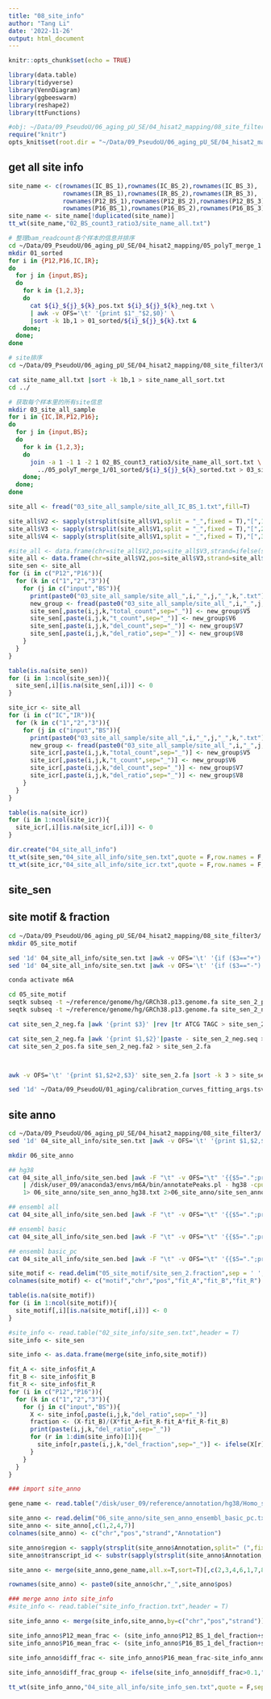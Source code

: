 ```yaml
---
title: "08_site_info"
author: "Tang Li"
date: '2022-11-26'
output: html_document
---
```


```r
knitr::opts_chunk$set(echo = TRUE)

library(data.table)
library(tidyverse)
library(VennDiagram)
library(ggbeeswarm)
library(reshape2)
library(ttFunctions)

#obj: ~/Data/09_PseudoU/06_aging_pU_SE/04_hisat2_mapping/08_site_filter3/
require("knitr")
opts_knit$set(root.dir = "~/Data/09_PseudoU/06_aging_pU_SE/04_hisat2_mapping/08_site_filter3/")
```

## get all site info
```r
site_name <- c(rownames(IC_BS_1),rownames(IC_BS_2),rownames(IC_BS_3),
               rownames(IR_BS_1),rownames(IR_BS_2),rownames(IR_BS_3),
               rownames(P12_BS_1),rownames(P12_BS_2),rownames(P12_BS_3),
               rownames(P16_BS_1),rownames(P16_BS_2),rownames(P16_BS_3))
site_name <- site_name[!duplicated(site_name)]
tt_wt(site_name,"02_BS_count3_ratio3/site_name_all.txt")

```

```bash
# 整理bam_readcount各个样本的信息并排序
cd ~/Data/09_PseudoU/06_aging_pU_SE/04_hisat2_mapping/05_polyT_merge_1
mkdir 01_sorted
for i in {P12,P16,IC,IR}; 
do 
  for j in {input,BS}; 
  do 
    for k in {1,2,3}; 
    do
      cat ${i}_${j}_${k}_pos.txt ${i}_${j}_${k}_neg.txt \
      | awk -v OFS='\t' '{print $1"_"$2,$0}' \
      |sort -k 1b,1 > 01_sorted/${i}_${j}_${k}.txt & 
    done; 
  done; 
done

# site排序
cd ~/Data/09_PseudoU/06_aging_pU_SE/04_hisat2_mapping/08_site_filter3/02_BS_count3_ratio3

cat site_name_all.txt |sort -k 1b,1 > site_name_all_sort.txt
cd ../

# 获取每个样本里的所有site信息
mkdir 03_site_all_sample
for i in {IC,IR,P12,P16}; 
do 
  for j in {input,BS}; 
  do 
    for k in {1,2,3}; 
    do 
      join -a 1 -1 1 -2 1 02_BS_count3_ratio3/site_name_all_sort.txt \
        ../05_polyT_merge_1/01_sorted/${i}_${j}_${k}_sorted.txt > 03_site_all_sample/site_all_${i}_${j}_${k}.txt & 
    done; 
  done; 
done

```

```r

site_all <- fread("03_site_all_sample/site_all_IC_BS_1.txt",fill=T)

site_all$V2 <- sapply(strsplit(site_all$V1,split = "_",fixed = T),"[",1)
site_all$V3 <- sapply(strsplit(site_all$V1,split = "_",fixed = T),"[",2)
site_all$V4 <- sapply(strsplit(site_all$V1,split = "_",fixed = T),"[",3)

#site_all <- data.frame(chr=site_all$V2,pos=site_all$V3,strand=ifelse(site_all$V4=="T","+","-"))
site_all <- data.frame(chr=site_all$V2,pos=site_all$V3,strand=site_all$V4)
site_sen <- site_all
for (i in c("P12","P16")){
  for (k in c("1","2","3")){
    for (j in c("input","BS")){
      print(paste0("03_site_all_sample/site_all_",i,"_",j,"_",k,".txt"))
      new_group <- fread(paste0("03_site_all_sample/site_all_",i,"_",j,"_",k,".txt"),fill=T,sep=" ",header = F)
      site_sen[,paste(i,j,k,"total_count",sep="_")] <- new_group$V5
      site_sen[,paste(i,j,k,"t_count",sep="_")] <- new_group$V6
      site_sen[,paste(i,j,k,"del_count",sep="_")] <- new_group$V7
      site_sen[,paste(i,j,k,"del_ratio",sep="_")] <- new_group$V8
    }
  }
}

table(is.na(site_sen))
for (i in 1:ncol(site_sen)){
  site_sen[,i][is.na(site_sen[,i])] <- 0
} 

site_icr <- site_all
for (i in c("IC","IR")){
  for (k in c("1","2","3")){
    for (j in c("input","BS")){
      print(paste0("03_site_all_sample/site_all_",i,"_",j,"_",k,".txt"))
      new_group <- fread(paste0("03_site_all_sample/site_all_",i,"_",j,"_",k,".txt"),fill=T,sep=" ",header = F)
      site_icr[,paste(i,j,k,"total_count",sep="_")] <- new_group$V5
      site_icr[,paste(i,j,k,"t_count",sep="_")] <- new_group$V6
      site_icr[,paste(i,j,k,"del_count",sep="_")] <- new_group$V7
      site_icr[,paste(i,j,k,"del_ratio",sep="_")] <- new_group$V8
    }
  }
}

table(is.na(site_icr))
for (i in 1:ncol(site_icr)){
  site_icr[,i][is.na(site_icr[,i])] <- 0
} 

dir.create("04_site_all_info")
tt_wt(site_sen,"04_site_all_info/site_sen.txt",quote = F,row.names = F,col.names = T,sep = '\t')
tt_wt(site_icr,"04_site_all_info/site_icr.txt",quote = F,row.names = F,col.names = T,sep = '\t')
```

## site_sen

## site motif & fraction

```bash
cd ~/Data/09_PseudoU/06_aging_pU_SE/04_hisat2_mapping/08_site_filter3/
mkdir 05_site_motif

sed '1d' 04_site_all_info/site_sen.txt |awk -v OFS='\t' '{if ($3=="+") {print $1,$2-3,$2+2,$1"_"$2,".",$3}}' > 05_site_motif/site_sen_2_pos.bed
sed '1d' 04_site_all_info/site_sen.txt |awk -v OFS='\t' '{if ($3=="-") {print $1,$2-3,$2+2,$1"_"$2,".",$3}}' > 05_site_motif/site_sen_2_neg.bed

conda activate m6A

cd 05_site_motif
seqtk subseq -t ~/reference/genome/hg/GRCh38.p13.genome.fa site_sen_2_pos.bed > site_sen_2_pos.fa
seqtk subseq -t ~/reference/genome/hg/GRCh38.p13.genome.fa site_sen_2_neg.bed > site_sen_2_neg.fa

cat site_sen_2_neg.fa |awk '{print $3}' |rev |tr ATCG TAGC > site_sen_2_neg.seq

cat site_sen_2_neg.fa |awk '{print $1,$2}'|paste - site_sen_2_neg.seq > site_sen_2_neg.fa2 
cat site_sen_2_pos.fa site_sen_2_neg.fa2 > site_sen_2.fa



awk -v OFS='\t' '{print $1,$2+2,$3}' site_sen_2.fa |sort -k 3 > site_sen_2.motif

sed '1d' ~/Data/09_PseudoU/01_aging/calibration_curves_fitting_args.tsv | sort -k 1 | join -a 1 -1 3 -2 1 site_sen_2.motif - > site_sen_2.fraction
```

## site anno

```bash

cd ~/Data/09_PseudoU/06_aging_pU_SE/04_hisat2_mapping/08_site_filter3/
sed '1d' 04_site_all_info/site_sen.txt |awk -v OFS='\t' '{print $1,$2,$2+1,$1"_"$2,".",$3}' > 04_site_all_info/site_sen.bed

mkdir 06_site_anno

## hg38 
cat 04_site_all_info/site_sen.bed |awk -F "\t" -v OFS="\t" '{{$5=".";print $4,$1,$2,$3,$6,$5}}' \
    | /disk/user_09/anaconda3/envs/m6A/bin/annotatePeaks.pl - hg38 -cpu 10 \
    1> 06_site_anno/site_sen_anno_hg38.txt 2>06_site_anno/site_sen_anno_hg38.log &

## ensembl all
cat 04_site_all_info/site_sen.bed |awk -F "\t" -v OFS="\t" '{{$5=".";print $4,$1,$2,$3,$6,$5}}' | /disk/user_09/anaconda3/envs/m6A/bin/annotatePeaks.pl - /disk/user_09/reference/genome/hg/GRCh38.p13.genome.fa -gtf /disk/user_09/reference/annotation/hg38/Homo_sapiens.GRCh38.108.chr_UTR.gtf -cpu 10 1> 06_site_anno/site_sen_anno_ensembl_all.txt 2>06_site_anno/site_sen_anno_ensembl_all.log &

## ensembl basic
cat 04_site_all_info/site_sen.bed |awk -F "\t" -v OFS="\t" '{{$5=".";print $4,$1,$2,$3,$6,$5}}' | /disk/user_09/anaconda3/envs/m6A/bin/annotatePeaks.pl - /disk/user_09/reference/genome/hg/GRCh38.p13.genome.fa -gtf /disk/user_09/reference/annotation/hg38/Homo_sapiens.GRCh38.108.basic.gtf -cpu 10 1> 06_site_anno/site_sen_anno_ensembl_basic.txt 2>06_site_anno/site_sen_anno_ensembl_basic.log &

## ensembl basic_pc
cat 04_site_all_info/site_sen.bed |awk -F "\t" -v OFS="\t" '{{$5=".";print $4,$1,$2,$3,$6,$5}}' | /disk/user_09/anaconda3/envs/m6A/bin/annotatePeaks.pl - /disk/user_09/reference/genome/hg/GRCh38.p13.genome.fa -gtf /disk/user_09/reference/annotation/hg38/Homo_sapiens.GRCh38.108.basic.pc.gtf -cpu 10 1> 06_site_anno/site_sen_anno_ensembl_basic_pc.txt 2>06_site_anno/site_sen_anno_ensembl_basic_pc.log &

```

```r

site_motif <- read.delim("05_site_motif/site_sen_2.fraction",sep = ' ',header = F)
colnames(site_motif) <- c("motif","chr","pos","fit_A","fit_B","fit_R")

table(is.na(site_motif))
for (i in 1:ncol(site_motif)){
  site_motif[,i][is.na(site_motif[,i])] <- 0
} 

#site_info <- read.table("02_site_info/site_sen.txt",header = T)
site_info <- site_sen

site_info <- as.data.frame(merge(site_info,site_motif))

fit_A <- site_info$fit_A
fit_B <- site_info$fit_B
fit_R <- site_info$fit_R
for (i in c("P12","P16")){
  for (k in c("1","2","3")){
    for (j in c("input","BS")){
      X <- site_info[,paste(i,j,k,"del_ratio",sep="_")]
      fraction <- (X-fit_B)/(X*fit_A+fit_R-fit_A*fit_R-fit_B)
      print(paste(i,j,k,"del_ratio",sep="_"))
      for (r in 1:dim(site_info)[1]){
        site_info[r,paste(i,j,k,"del_fraction",sep="_")] <- ifelse(X[r]<=fit_B[r],0,ifelse(fraction[r]>1,1,fraction[r])) 
      }
    }
  }
}
```



```r
### import site_anno

gene_name <- read.table("/disk/user_09/reference/annotation/hg38/Homo_sapiens.GRCh38.108.gene_name.txt",header = T)

site_anno <- read.delim("06_site_anno/site_sen_anno_ensembl_basic_pc.txt",row.names = 1)
site_anno <- site_anno[,c(1,2,4,7)]
colnames(site_anno) <- c("chr","pos","strand","Annotation")

site_anno$region <- sapply(strsplit(site_anno$Annotation,split=" (",fixed = T),"[",1)
site_anno$transcript_id <- substr(sapply(strsplit(site_anno$Annotation,split=" (",fixed = T),"[",2),1,15)

site_anno <- merge(site_anno,gene_name,all.x=T,sort=T)[,c(2,3,4,6,1,7,8)]

rownames(site_anno) <- paste0(site_anno$chr,"_",site_anno$pos)

### merge anno into site_info
#site_info <- read.table("site_info_fraction.txt",header = T)

site_info_anno <- merge(site_info,site_anno,by=c("chr","pos","strand"))

site_info_anno$P12_mean_frac <- (site_info_anno$P12_BS_1_del_fraction+site_info_anno$P12_BS_2_del_fraction+site_info_anno$P12_BS_3_del_fraction)/3
site_info_anno$P16_mean_frac <- (site_info_anno$P16_BS_1_del_fraction+site_info_anno$P16_BS_2_del_fraction+site_info_anno$P16_BS_3_del_fraction)/3

site_info_anno$diff_frac <- site_info_anno$P16_mean_frac-site_info_anno$P12_mean_frac
                                  
site_info_anno$diff_frac_group <- ifelse(site_info_anno$diff_frac>0.1,"P16_high",ifelse(site_info_anno$diff_frac< -0.1,"P12_high","NC"))

tt_wt(site_info_anno,"04_site_all_info/site_info_sen.txt",quote = F,sep = '\t',row.names = F,col.names = T)

```


